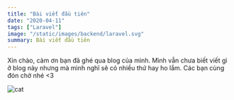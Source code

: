 ```yaml
---
title: "Bài viết đầu tiên"
date: "2020-04-11"
tags: ["Laravel"]
image: "/static/images/backend/laravel.svg"
summary: Bài viết đầu tiên
---
```


Xin chào, cảm ơn bạn đã ghé qua blog của mình. Mình vẫn chưa biết viết gì ở blog này nhưng mà mình nghĩ sẽ có nhiều thứ hay ho lắm. Các bạn cùng đón chờ nhé \<3

![cat](https://media.giphy.com/media/vFKqnCdLPNOKc/giphy.gif)
